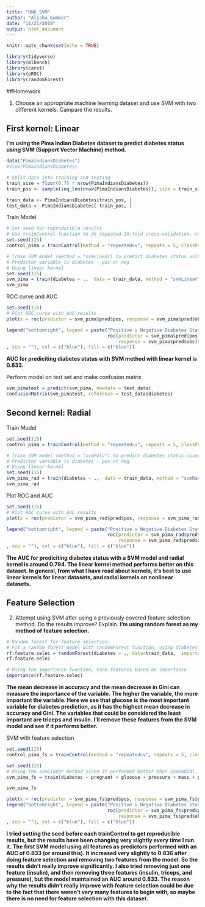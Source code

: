 ```yaml
---
title: "HW6_SVM"
author: "Alisha Gumber"
date: "11/21/2019"
output: html_document
---
```


```r
knitr::opts_chunk$set(echo = TRUE)
```

```r
library(tidyverse)
library(mlbench)
library(caret)
library(pROC)
library(randomForest)
```


##Homework

1. Choose an appropriate machine learning dataset and use SVM with two different kernels. Campare the results. 

## First kernel: Linear

**I'm using the Pima Indian Diabetes dataset to predict diabetes status using SVM (Support Vector Machine) method.**

```r
data("PimaIndiansDiabetes")
#View(PimaIndiansDiabetes)

# Split data into training and testing
train_size = floor(0.75 * nrow(PimaIndiansDiabetes))
train_pos <- sample(seq_len(nrow(PimaIndiansDiabetes)), size = train_size)

train_data <- PimaIndiansDiabetes[train_pos, ]
test_data <- PimaIndiansDiabetes[-train_pos, ]
```


Train Model

```r
# Set seed for reproducible results
# Use trainControl function to do repeated 10-fold cross-validation, repeated 5 times
set.seed(115)
control_pima = trainControl(method = "repeatedcv", repeats = 5, classProbs = T, savePredictions = T)

# Train SVM model (method = "svmLinear) to predict diabetes status using all features. 
# Predictor variable is diabetes - pos or neg
# Using linear kernel
set.seed(115)
svm_pima = train(diabetes ~ .,  data = train_data, method = "svmLinear", tuneLength = 10, trControl = control_pima)
svm_pima
```

ROC curve and AUC
```r
set.seed(115)
# Plot ROC curve with AUC results
plot(x = roc(predictor = svm_pima$pred$pos, response = svm_pima$pred$obs)$specificities, y = roc(predictor = svm_pima$pred$pos, response = svm_pima$pred$obs)$sensitivities, col= "blue", xlim = c(1, 0), type ="l", ylab = "Sensitivity", xlab = "Specificity")

legend("bottomright", legend = paste("Positive v Negative Diabetes Status --", 
                                     roc(predictor = svm_pima$pred$pos,
                                         response = svm_pima$pred$obs)$auc
, sep = ""), col = c("blue"), fill = c("blue"))

```

**AUC for prediciting diabetes status with SVM method with linear kernel is 0.833.**


Perform model on test set and make confusion matrix
```r
svm_pimatest = predict(svm_pima, newdata = test_data)
confusionMatrix(svm_pimatest, reference = test_data$diabetes)
```


## Second kernel: Radial

Train Model 
```r
set.seed(115)
control_pima = trainControl(method = "repeatedcv", repeats = 5, classProbs = T, savePredictions = T)

# Train SVM model (method = "svmPoly") to predict diabetes status using all features. 
# Predictor variable is diabetes - pos or neg
# Using linear kernel
set.seed(115)
svm_pima_rad = train(diabetes ~ .,  data = train_data, method = "svmRadial", tuneLength = 10, trControl = control_pima)
svm_pima_rad
```


Plot ROC and AUC

```r
set.seed(115)
# Plot ROC curve with AUC results
plot(x = roc(predictor = svm_pima_rad$pred$pos, response = svm_pima_rad$pred$obs)$specificities, y = roc(predictor = svm_pima_rad$pred$pos, response = svm_pima_rad$pred$obs)$sensitivities, col= "blue", xlim = c(1, 0), type ="l", ylab = "Sensitivity", xlab = "Specificity")

legend("bottomright", legend = paste("Positive v Negative Diabetes Status --", 
                                     roc(predictor = svm_pima_rad$pred$pos,
                                         response = svm_pima_rad$pred$obs)$auc
, sep = ""), col = c("blue"), fill = c("blue"))
```


**The AUC for prediciting diabetes status with a SVM model and radial kernel is around 0.794. The linear kernel method performs better on this dataset. In general, from what I have read about kernels, it's best to use linear kernels for linear datasets, and radial kernels on nonlinear datasets.**


## Feature Selection

2. Attempt using SVM after using a previously covered feature selection method. Do the results improve? Explain. 
**I'm using random forest as my method of feature selection.**

```r
# Random forest for feature selection: 
# Fit a random forest model with randomForest function, using diabetes as response variable and all the features as predictor variables.
rf.feature.selec = randomForest(diabetes ~ ., data=train_data,  importance = TRUE, oob.times = 15, confusion = TRUE)
rf.feature.selec

# Using the importance function, rank features based on importance 
importance(rf.feature.selec)
```

**The mean decrease in accuracy and the mean decrease in Gini can measure the importance of the variable. The higher the variable, the more important the variable. Here we see that glucose is the most important variable for diabetes prediction, as it has the highest mean decrease in accuracy and Gini. The variables that could be considered the least important are triceps and insulin. I'll remove these features from the SVM model and see if it performs better.**


SVM with feature selection

```r
set.seed(115)
control_pima_fs = trainControl(method = "repeatedcv", repeats = 5, classProbs = T, savePredictions = T)

set.seed(115)
# Using the svmLinear method since it performed better than svmRadial.
svm_pima_fs = train(diabetes ~ pregnant + glucose + pressure + mass + pedigree + age,  data = train_data, method = "svmLinear", tuneLength = 10, trControl = control_pima_fs)

svm_pima_fs

plot(x = roc(predictor = svm_pima_fs$pred$pos, response = svm_pima_fs$pred$obs)$specificities, y = roc(predictor = svm_pima_fs$pred$pos, response = svm_pima_fs$pred$obs)$sensitivities, col= "blue", xlim = c(1, 0), type ="l", ylab = "Sensitivity", xlab = "Specificity")
legend("bottomright", legend = paste("Positive v Negative Diabetes Status --", 
                                     roc(predictor = svm_pima_fs$pred$pos,
                                         response = svm_pima_fs$pred$obs)$auc
, sep = ""), col = c("blue"), fill = c("blue"))
```

**I tried setting the seed before each trainControl to get reproducible results, but the results have been changing very slightly every time I run it. The first SVM model using all features as predictors performed with an AUC of 0.833 (or around this). It increased very slightly to 0.836 after doing feature selection and removing two features from the model. So the results didn't really improve significantly. I also tried removing just one feature (insulin), and then removing three features (insulin, triceps, and pressure), but the model maintained an AUC around 0.833. The reason why the results didn't really improve with feature selection could be due to the fact that there weren't very many features to begin with, so maybe there is no need for feature selection with this dataset.**



